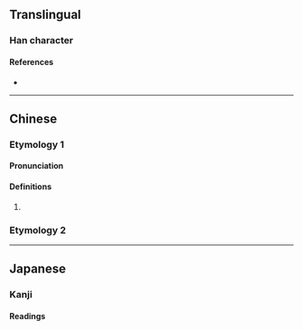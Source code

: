 {{character info/new}}
==Translingual==

===Han character===
{{Han char|rn=9|rad=人|as=02|sn=4|four=28200|canj=OC|ids=⿰亻八}}

====References====
* {{Han ref|kx=0091.160|dkj=00356|dj=0194.010|hdz=10109.010|uh=4EC8|ud=20168|bh=C954|bd=51540}}

----

==Chinese==
{{zh-forms}}

===Etymology 1===
====Pronunciation====
{{zh-pron
|m=Bā
|c=baat3
|mc=
|oc=
|ma=
|cat=pn
}}

====Definitions====
{{zh-hanzi}}

# {{surname|lang=zh}}

===Etymology 2===
{{zh-see|捌|v|Min: know}}

----

==Japanese==

===Kanji===
{{ja-kanji|grade=|rs=人02}}

====Readings====
{{ja-readings
|goon=はち
|kanon=はつ
}}